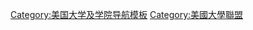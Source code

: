 {{Navbox
| name   = 美國大學協會
| title = [[美國大學協會|<span style="color:white;">美國大學協會（AAU）</span>]]
| state = {{{state|autocollapse}}}
| listclass = hlist
| titlestyle = color: #ffffff; background-color: #003c7a;
| groupstyle = color: #ffffff; background-color: #003c7a; text-align: center;

| group1 = [[公立大學|<span style="color:white;">公立</span>]]
| list1 = 
* [[亚利桑那大学]]
* [[加利福尼亚大学]]
** [[加利福尼亚大学柏克萊分校|-{zh-hant:柏克萊;zh-hans:伯克利}-]]
** [[加利福尼亚大学戴维斯分校|戴维斯]]
** [[加利福尼亚大学尔湾分校|尔湾]]
** [[加利福尼亚大学洛杉矶分校|洛杉矶]]
** [[加利福尼亚大学圣地亚哥分校|-{zh-hant:聖地牙哥;zh-hans:圣迭戈}-]]
** [[加利福尼亚大学圣巴巴拉分校|圣芭芭拉]]
** [[聖塔克魯茲加利福尼亞大學|聖塔克魯茲]]
* [[科罗拉多大学]]
* [[佛罗里达大学]]
* [[佐治亚理工学院]]
* [[伊利诺伊大学厄巴纳-尚佩恩分校]]
* [[印第安纳大学]]
* [[爱荷华大学]]
* [[爱荷华州立大学]]
* [[堪萨斯大学]]
* [[馬里蘭大學學院市分校|马里兰大学]]
* [[密歇根大学]]
* [[密歇根州立大学]]
* [[明尼苏达大学]]
* [[密苏里大学]]
* [[紐約州立大學]]
** [[紐約州立大學水牛城分校|水牛城]]
** [[石溪大學|石溪]]
* [[北卡罗来纳大学教堂山分校]]
* [[俄亥俄州立大学]]
* [[俄勒冈大学]]
* [[宾夕法尼亚州立大学]]
* [[匹茲堡大學]]
* [[普渡大學]]
* [[罗格斯大学]]
* [[得克萨斯大学奧斯汀分校]]
* [[得克萨斯农工大学]]
* [[犹他大學]]
* [[弗吉尼亚大学]]
* [[华盛顿大学]]
* [[威斯康辛大学麦迪逊分校]]

| group2 = [[私立大學|<span style="color:white;">私立</span>]]
| list2  = 
* [[波士頓大學]]
* [[布蘭迪斯大學]]
* [[布朗大学]]
* [[加州理工学院]]
* [[卡内基梅隆大学]]
* [[凱斯西儲大學]]
* [[芝加哥大学]]
* [[哥伦比亚大学]]
* [[康乃爾大學]]
* [[杜克大学]]
* [[达特茅斯学院]]
* [[埃默里大學]]
* [[哈佛大学]]
* [[约翰·霍普金斯大学]]
* [[麻省理工学院]]
* [[西北大學 (伊利諾州)|西北大学]]
* [[纽约大学]]
* [[宾夕法尼亚大学]]
* [[普林斯顿大学]]
* [[萊斯大學]]
* [[羅徹斯特大學]]
* [[南加州大学]]
* [[史丹佛大學|-{zh-cn:斯坦福大学; zh-tw:史丹佛大學; zh-hk:史丹福大學;}-]]
* [[杜兰大学]]
* [[范德堡大学]]
* [[圣路易斯华盛顿大学]]
* [[耶鲁大学]]

| group3 = [[加拿大大學列表|<span style="color:white;">加拿大</span>]]
| list3  = 
* [[麦吉尔大学]]
* [[多倫多大學]]

| group4 = <span style="color:white;">前成員</span>
| list4  = 
* [[美國天主教大學]]
* [[克拉克大學]]
* [[雪城大学]]
* [[内布拉斯加大学林肯分校]]

}}<includeonly>{{main other|[[Category:美國大學協會]]}}</includeonly><noinclude>
{{collapsible option}}
[[Category:美国大学及学院导航模板]]
[[Category:美國大學聯盟]]
</noinclude>